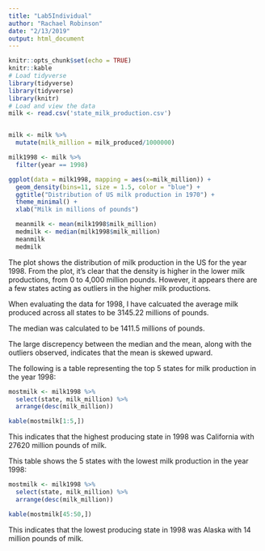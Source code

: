 ```yaml
---
title: "Lab5Individual"
author: "Rachael Robinson"
date: "2/13/2019"
output: html_document
---
```


```r
knitr::opts_chunk$set(echo = TRUE)
knitr::kable
# Load tidyverse
library(tidyverse)
library(tidyverse)
library(knitr)
# Load and view the data
milk <- read.csv('state_milk_production.csv')


milk <- milk %>%
  mutate(milk_million = milk_produced/1000000)

milk1998 <- milk %>%
  filter(year == 1998)


```

```r
ggplot(data = milk1998, mapping = aes(x=milk_million)) +
  geom_density(bins=11, size = 1.5, color = "blue") +
  ggtitle("Distribution of US milk production in 1970") +
  theme_minimal() +
  xlab("Milk in millions of pounds")
```

```r
  meanmilk <- mean(milk1998$milk_million)
  medmilk <- median(milk1998$milk_million)
  meanmilk
  medmilk
```

The plot shows the distribution of milk production in the US for the year 1998. From the plot, it's clear that the density is higher in the lower milk productions, from 0 to 4,000 million pounds. However, it appears there are a few states acting as outliers in the higher milk productions.

When evaluating the data for 1998, I have calcuated the average milk produced across all states to be 3145.22 millions of pounds.

The median was calculated to be 1411.5 millions of pounds.

The large discrepency between the median and the mean, along with the outliers observed, indicates that the mean is skewed upward.

The following is a table representing the top 5 states for milk production in the year 1998:

```r

mostmilk <- milk1998 %>%
  select(state, milk_million) %>%
  arrange(desc(milk_million))

kable(mostmilk[1:5,])
```

This indicates that the highest producing state in 1998 was California with 27620 million pounds of milk.

This table shows the 5 states with the lowest milk production in the year 1998:

```r

mostmilk <- milk1998 %>%
  select(state, milk_million) %>%
  arrange(desc(milk_million))

kable(mostmilk[45:50,])

```

This indicates that the lowest producing state in 1998 was Alaska with 14 million pounds of milk.

